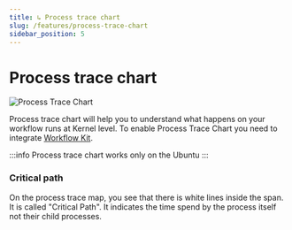 ```yaml
---
title: ↳ Process trace chart
slug: /features/process-trace-chart
sidebar_position: 5
---
```


# Process trace chart
![Process Trace Chart](/img/features/frs-pt-cut.gif)

Process trace chart will help you to understand what happens on your workflow runs at Kernel level. 
To enable Process Trace Chart you need to integrate [Workflow Kit](/advanced-configuration/workflow-kit).

:::info
Process trace chart works only on the Ubuntu
:::

### Critical path
On the process trace map, you see that there is white lines inside the span. It is called "Critical Path".
It indicates the time spend by the process itself not their child processes.